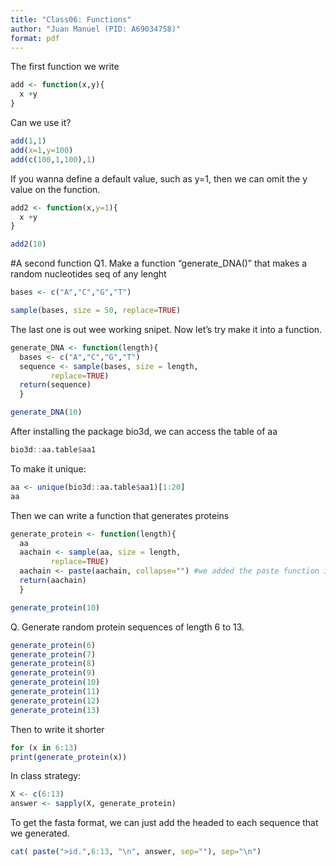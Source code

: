```yaml
---
title: "Class06: Functions"
author: "Juan Manuel (PID: A69034758)"
format: pdf
---
```


The first function we write
```r
add <- function(x,y){
  x +y
}
```

Can we use it? 
```r
add(1,1)
add(x=1,y=100)
add(c(100,1,100),1)
```

If you wanna define a default value, such as y=1, then we can omit the y value on the function. 
```r
add2 <- function(x,y=1){
  x +y
}
```


```r
add2(10)
```

#A second function
Q1. Make a function "generate_DNA()" that makes a random nucleotides seq of any lenght
```r
bases <- c("A","C","G","T")

sample(bases, size = 50, replace=TRUE)
```
The last one is out wee working snipet. 
Now let's try make it into a function. 

```r
generate_DNA <- function(length){
  bases <- c("A","C","G","T")
  sequence <- sample(bases, size = length, 
         replace=TRUE)
  return(sequence)
  }
```

```r
generate_DNA(10)
```

After installing the package bio3d, we can access the table of aa
```r
bio3d::aa.table$aa1
```
To make it unique: 
```r
aa <- unique(bio3d::aa.table$aa1)[1:20]
aa
```
Then we can write a function that generates proteins

```r
generate_protein <- function(length){
  aa
  aachain <- sample(aa, size = length, 
         replace=TRUE)
  aachain <- paste(aachain, collapse="") #we added the paste function in order to eliminate the spaces and "". 
  return(aachain)
  }
```

```r
generate_protein(10)
```

Q. Generate random protein sequences of length 6 to 13. 
```r
generate_protein(6)
generate_protein(7)
generate_protein(8)
generate_protein(9)
generate_protein(10)
generate_protein(11)
generate_protein(12)
generate_protein(13)
```
Then to write it shorter 
```r
for (x in 6:13)
print(generate_protein(x))
```

In class strategy: 
```r
X <- c(6:13)
answer <- sapply(X, generate_protein)
```

To get the fasta format, we can just add the headed to each sequence that we generated. 
```r
cat( paste(">id.",6:13, "\n", answer, sep=""), sep="\n")
```

